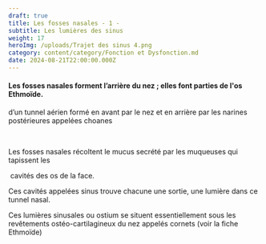 ```yaml
---
draft: true
title: Les fosses nasales - 1 -
subtitle: Les lumières des sinus
weight: 17
heroImg: /uploads/Trajet des sinus 4.png
category: content/category/Fonction et Dysfonction.md
date: 2024-08-21T22:00:00.000Z
---
```


#### Les fosses nasales forment l’arrière du nez ; elles font parties de l'os Ethmoïde.

<ImagesHeight src="/uploads/Tunnel nasal 4.png" title="Tunnel aérien" height={360} />

d’un tunnel aérien formé en avant par le nez et en arrière par les narines postérieures appelées choanes

 

Les fosses nasales récoltent le mucus secrété par les muqueuses qui tapissent les

 cavités des os de la face.

Ces cavités appelées sinus trouve chacune une sortie, une lumière dans ce tunnel nasal.

Ces lumières sinusales ou ostium se situent essentiellement sous les revêtements ostéo-cartilagineux du nez appelés cornets (voir la fiche Ethmoïde)
